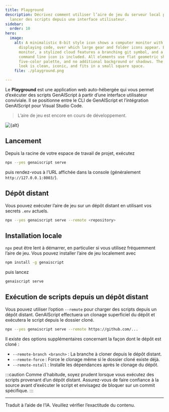 ```yaml
---
title: Playground
description: Décrivez comment utiliser l’aire de jeu du serveur local pour
  lancer des scripts depuis une interface utilisateur.
sidebar:
  order: 10
hero:
  image:
    alt: A minimalistic 8-bit style icon shows a computer monitor with a web browser
      displaying code, over which large gear and folder icons appear. Beside the
      monitor, a stylized cloud features a branching git symbol, and a simple
      command line icon is included. All elements use flat geometric shapes, a
      five-color palette, and no additional background or shadows. The overall
      look is clean, iconic, and fits in a small square space.
    file: ./playground.png

---
```



Le **Playground** est une application web auto-hébergée qui vous permet d’exécuter des scripts GenAIScript à partir d’une interface utilisateur conviviale. Il se positionne entre le CLI de GenAIScript et l’intégration GenAIScript pour Visual Studio Code.

> L’aire de jeu est encore en cours de développement.

<Image src={src} alt={alt} />

## Lancement

Depuis la racine de votre espace de travail de projet, exécutez

```sh
npx --yes genaiscript serve
```

puis rendez-vous à l’URL affichée dans la console (généralement `http://127.0.0.1:8003/`).

## Dépôt distant

Vous pouvez exécuter l’aire de jeu sur un dépôt distant en utilisant vos secrets `.env` actuels.

```sh
npx --yes genaiscript serve --remote <repository>
```

## Installation locale

`npx` peut être lent à démarrer, en particulier si vous utilisez fréquemment l’aire de jeu. Vous pouvez installer l’aire de jeu localement avec

```sh
npm install -g genaiscript
```

puis lancez

```sh
genaiscript serve
```

## Exécution de scripts depuis un dépôt distant

Vous pouvez utiliser l’option `--remote` pour charger des scripts depuis un dépôt distant. GenAIScript effectuera un clonage superficiel du dépôt et exécutera le script depuis le dossier cloné.

```sh
npx --yes genaiscript serve --remote https://github.com/...
```

Il existe des options supplémentaires concernant la façon dont le dépôt est cloné :

* `--remote-branch <branch>` : La branche à cloner depuis le dépôt distant.
* `--remote-force` : Force le clonage même si le dossier cloné existe déjà.
* `--remote-nstall` : Installe les dépendances après le clonage du dépôt.

:::caution
Comme d’habitude, soyez prudent lorsque vous exécutez des scripts provenant d’un dépôt distant. Assurez-vous de faire confiance à la source avant d’exécuter le script et envisagez de bloquer sur un commit spécifique.
:::

<hr />

Traduit à l’aide de l’IA. Veuillez vérifier l’exactitude du contenu.
